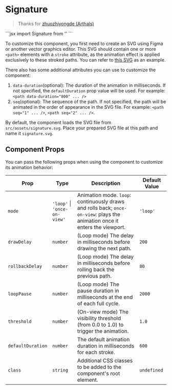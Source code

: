 
# Signature

> Thanks for [zhuozhiyongde (Arthals)](https://github.com/zhuozhiyongde)

<MdxRepl>

<Signature />

<Fragment slot='desc'>
  ```jsx
  import Signature from '<place_file_path>'

  <Signature />
  ```
</Fragment>
</MdxRepl>

To customize this component, you first need to create an SVG using Figma or another vector graphics editor. This SVG should contain one or more `<path>` elements with a `stroke` attribute, as the animation effect is applied exclusively to these stroked paths. You can refer to [this SVG](https://github.com/zhuozhiyongde/Arthals-Ink/blob/main/src/assets/signature.svg) as an example.

There also has some additional attributes you can use to customize the component:

1. `data-duration`(optional): The duration of the animation in milliseconds. If not specified, the `defaultDuration` prop value will be used. For example: `<path data-duration="800" ... />`
2. `seq`(optional): The sequence of the path. If not specified, the path will be animated in the order of appearance in the SVG file. For example: `<path seq="1" ... />`, `<path seq="2" ... />`.

By default, the component loads the SVG file from `src/assets/signature.svg`. Place your prepared SVG file at this path and name it `signature.svg`.

## Component Props

You can pass the following props when using the component to customize its animation behavior:

| Prop              | Type                         | Description                                                  | Default Value |
| ----------------- | ---------------------------- | ------------------------------------------------------------ | ------------- |
| `mode`            | `'loop'` \| `'once-on-view'` | Animation mode. `loop`: continuously draws and rolls back; `once-on-view`: plays the animation once it enters the viewport. | `'loop'`      |
| `drawDelay`       | `number`                     | (Loop mode) The delay in milliseconds before drawing the next path. | `200`         |
| `rollbackDelay`   | `number`                     | (Loop mode) The delay in milliseconds before rolling back the previous path. | `80`          |
| `loopPause`       | `number`                     | (Loop mode) The pause duration in milliseconds at the end of each full cycle. | `2000`        |
| `threshold`       | `number`                     | (On-view mode) The visibility threshold (from 0.0 to 1.0) to trigger the animation. | `1.0`         |
| `defaultDuration` | `number`                     | The default animation duration in milliseconds for each stroke. | `600`         |
| `class`           | `string`                     | Additional CSS classes to be added to the component's root element. | `undefined`   |
